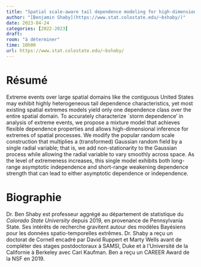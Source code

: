 ```yaml
---
title: "Spatial scale-aware tail dependence modeling for high-dimensional spatial extremes"
author: "[Benjamin Shaby](https://www.stat.colostate.edu/~bshaby/)"
date: 2023-04-24
categories: [2022-2023]
draft: 
room: "à déterminer"
time: 10h00
url: https://www.stat.colostate.edu/~bshaby/
---
```


# Résumé


Extreme events over large spatial domains like the contiguous United States may exhibit highly heterogeneous tail dependence characteristics, yet most existing spatial extremes models yield only one dependence class over the entire spatial domain. To accurately characterize `storm dependence' in analysis of extreme events, we propose a mixture  model that achieves flexible dependence properties and allows high-dimensional inference for extremes of spatial processes. We modify the popular random scale construction that multiplies a (transformed) Gaussian random field by a single radial variable; that is, we add non-stationarity to the Gaussian process while allowing the radial variable to vary smoothly across space. As the level of extremeness increases, this single model exhibits both long-range asymptotic independence and short-range weakening dependence strength that can lead to either asymptotic dependence or independence.

# Biographie

Dr. Ben Shaby est professeur aggrégé au département de statistique du *Colorado State University* depuis 2019, en provenance de Pennsylvania State. Ses intérêts de recherche gravitent autour des modèles Bayésiens pour les données spatio-temporelles extrêmes. Dr. Shaby a reçu un doctorat de Cornell encadré par David Ruppert et Marty Wells avant de compléter des stages postdoctoraux à SAMSI, Duke et à l'Université de la Californie à Berkeley avec Cari Kaufman. Ben a reçu un CAREER Award de la NSF en 2019.

